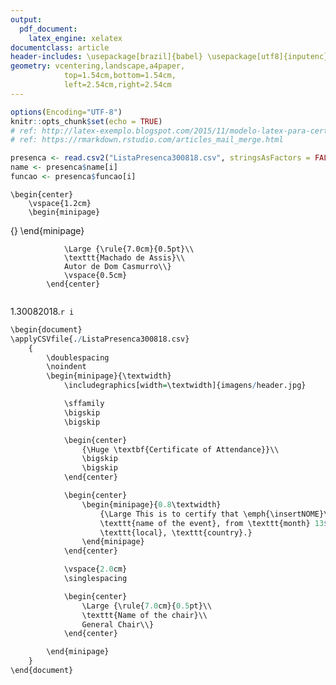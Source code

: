 ---
output: 
  pdf_document:
    latex_engine: xelatex
documentclass: article
header-includes: \usepackage[brazil]{babel} \usepackage[utf8]{inputenc} \usepackage{csvtools} \usepackage{fancyhdr} \usepackage[usenames,svgnames,dvipsnames,table]{xcolor} \usepackage[none]{hyphenat} \usepackage{setspace}
geometry: vcentering,landscape,a4paper,
            top=1.54cm,bottom=1.54cm,
            left=2.54cm,right=2.54cm
---

```{r setup, include=FALSE}
options(Encoding="UTF-8")
knitr::opts_chunk$set(echo = TRUE)
# ref: http://latex-exemplo.blogspot.com/2015/11/modelo-latex-para-certificados.html
# ref: https://rmarkdown.rstudio.com/articles_mail_merge.html
```



```{r, echo=FALSE}

presenca <- read.csv2("ListaPresenca300818.csv", stringsAsFactors = FALSE)
name <- presenca$name[i]
funcao <- presenca$funcao[i]
```

\thispagestyle{empty} 
\begin{minipage}{\textwidth}
			\includegraphics[width=\textwidth]{imagens/header.jpg}

			\sffamily
			\bigskip
			\bigskip
\end{minipage}


\begin{center}
				{\Huge \textbf{CERTIFICADO}}\\
				\bigskip
				\bigskip
			\end{center}


\begin{center}
				\begin{minipage}{0.8\textwidth}
					{\Large Certificamos que \emph{`r name`}\ esteve presente no 
				 	\texttt{Lançamento do livro "Dom Casmurro"},  realizado em \texttt{05 de dezembro de 1899} na cidade de 
					\texttt{Paris}, na qualidade de \texttt{visitante}.}
				\end{minipage}
			\end{center}
			
			

	\begin{center}
    	\vspace{1.2cm}
    	\begin{minipage}
{\textwidth}
      \center
			\includegraphics[width=\textwidth]{imagens/assinatura.png}
			\end{minipage}

			
				\Large {\rule{7.0cm}{0.5pt}\\
				\texttt{Machado de Assis}\\
				Autor de Dom Casmurro\\}
				\vspace{0.5cm}
			\end{center}	
			
1.30082018.`r i`

\begin{minipage}
{\textwidth}
			\includegraphics[width=\textwidth]{imagens/footer.jpg}

\end{minipage}



```{r eval=FALSE, include=FALSE}
\begin{document}
\applyCSVfile{./ListaPresenca300818.csv}
	{
		\doublespacing
		\noindent
		\begin{minipage}{\textwidth}
			\includegraphics[width=\textwidth]{imagens/header.jpg}

			\sffamily
			\bigskip
			\bigskip

			\begin{center}
				{\Huge \textbf{Certificate of Attendance}}\\
				\bigskip
				\bigskip
			\end{center}

			\begin{center}
				\begin{minipage}{0.8\textwidth}
					{\Large This is to certify that \emph{\insertNOME}\ attended the
				 	\texttt{name of the event}, from \texttt{month} 13$^{th}$ to 26$^{th}$ in
					\texttt{local}, \texttt{country}.}
				\end{minipage}
			\end{center}

			\vspace{2.0cm}
			\singlespacing 

			\begin{center}
				\Large {\rule{7.0cm}{0.5pt}\\
				\texttt{Name of the chair}\\
				General Chair\\}
			\end{center}

		\end{minipage}
	}
\end{document}
```

